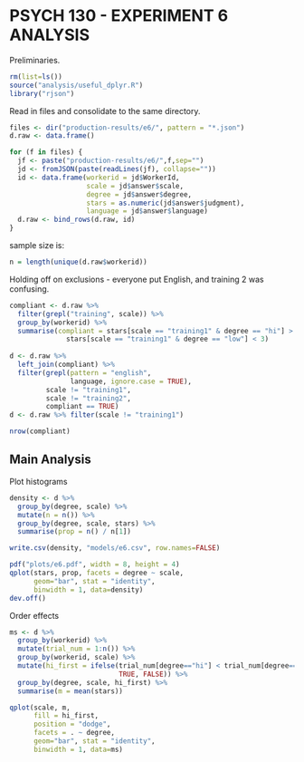 PSYCH 130 - EXPERIMENT 6 ANALYSIS
=================================

Preliminaries.

```r
rm(list=ls())
source("analysis/useful_dplyr.R")
library("rjson")
```

Read in files and consolidate to the same directory. 

```r
files <- dir("production-results/e6/", pattern = "*.json")
d.raw <- data.frame()

for (f in files) {
  jf <- paste("production-results/e6/",f,sep="")
  jd <- fromJSON(paste(readLines(jf), collapse=""))
  id <- data.frame(workerid = jd$WorkerId, 
                   scale = jd$answer$scale,
                   degree = jd$answer$degree,
                   stars = as.numeric(jd$answer$judgment),
                   language = jd$answer$language)
  d.raw <- bind_rows(d.raw, id)
}
```

sample size is:
```r
n = length(unique(d.raw$workerid))
```


Holding off on exclusions - everyone put English, and training 2 was confusing. 

```r
compliant <- d.raw %>% 
  filter(grepl("training", scale)) %>%
  group_by(workerid) %>%
  summarise(compliant = stars[scale == "training1" & degree == "hi"] > 3 & 
              stars[scale == "training1" & degree == "low"] < 3)
  
d <- d.raw %>% 
  left_join(compliant) %>%
  filter(grepl(pattern = "english", 
               language, ignore.case = TRUE), 
         scale != "training1", 
         scale != "training2", 
         compliant == TRUE)
d <- d.raw %>% filter(scale != "training1")

nrow(compliant)
```

Main Analysis
-------------

Plot histograms

```r
density <- d %>%
  group_by(degree, scale) %>%
  mutate(n = n()) %>%
  group_by(degree, scale, stars) %>%
  summarise(prop = n() / n[1])

write.csv(density, "models/e6.csv", row.names=FALSE)

pdf("plots/e6.pdf", width = 8, height = 4)
qplot(stars, prop, facets = degree ~ scale, 
      geom="bar", stat = "identity",
      binwidth = 1, data=density)
dev.off()
```

Order effects

```r
ms <- d %>%
  group_by(workerid) %>%
  mutate(trial_num = 1:n()) %>%
  group_by(workerid, scale) %>%
  mutate(hi_first = ifelse(trial_num[degree=="hi"] < trial_num[degree=="low"],
                           TRUE, FALSE)) %>%
  group_by(degree, scale, hi_first) %>%
  summarise(m = mean(stars))

qplot(scale, m, 
      fill = hi_first, 
      position = "dodge", 
      facets = . ~ degree, 
      geom="bar", stat = "identity",
      binwidth = 1, data=ms)                      
```

